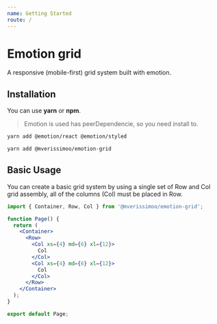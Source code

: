 ```yaml
---
name: Getting Started
route: /
---
```


# Emotion grid

A responsive (mobile-first) grid system built with emotion.

## Installation

You can use **yarn** or **npm**.

> Emotion is used has peerDependencie, so you need install to.

```bash
yarn add @emotion/react @emotion/styled
```

```bash
yarn add @mverissimoo/emotion-grid
```

## Basic Usage

You can create a basic grid system by using a single set of Row and Col grid assembly, all of the columns (Col) must be placed in Row.

```jsx
import { Container, Row, Col } from '@mverissimoo/emotion-grid';

function Page() {
  return (
    <Container>
      <Row>
        <Col xs={4} md={6} xl={12}>
          Col
        </Col>
        <Col xs={4} md={6} xl={12}>
          Col
        </Col>
      </Row>
    </Container>
  );
}

export default Page;
```
